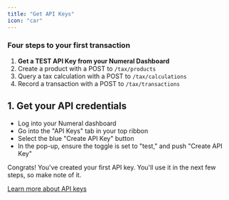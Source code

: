 ```yaml
---
title: "Get API Keys"
icon: "car"
---
```


### Four steps to your first transaction

1. **Get a TEST API Key from your Numeral Dashboard**
2. Create a product with a POST to `/tax/products`
3. Query a tax calculation with a POST to `/tax/calculations`
4. Record a transaction with a POST to `/tax/transactions`

## 1. Get your API credentials

- Log into your Numeral dashboard
- Go into the "API Keys" tab in your top ribbon
- Select the blue "Create API Key" button
- In the pop-up, ensure the toggle is set to "test," and push "Create API Key"

Congrats! You've created your first API key. You'll use it in the next few steps, so make note of it.

[Learn more about API keys](/essentials/api-keys)
